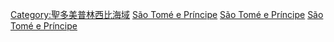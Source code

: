 [[Category:聖多美普林西比海域|Category:聖多美普林西比海域]]
[[Category:非洲海灣|São Tomé e Príncipe]]
[[Category:大西洋海灣|São Tomé e Príncipe]]
[[Category:各國海灣|São Tomé e Príncipe]]